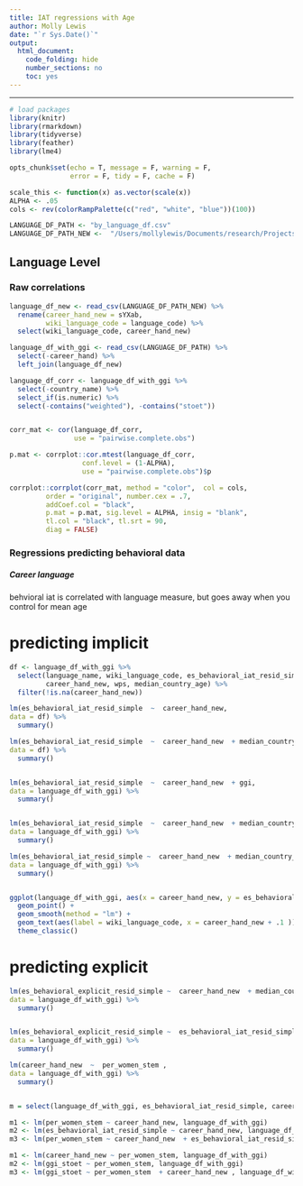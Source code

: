 ```yaml
---
title: IAT regressions with Age
author: Molly Lewis 
date: "`r Sys.Date()`"
output: 
  html_document:
    code_folding: hide
    number_sections: no
    toc: yes
---
```

  
******

```r

# load packages
library(knitr)
library(rmarkdown)
library(tidyverse)
library(feather)
library(lme4)

opts_chunk$set(echo = T, message = F, warning = F, 
               error = F, tidy = F, cache = F)

scale_this <- function(x) as.vector(scale(x))
ALPHA <- .05
cols <- rev(colorRampPalette(c("red", "white", "blue"))(100))

```


```r
LANGUAGE_DF_PATH <- "by_language_df.csv"
LANGUAGE_DF_PATH_NEW <-  "/Users/mollylewis/Documents/research/Projects/1_in_progress/IATLANG/analyses/2_pretrained_w2v_models/embedding_IAT_v2/es_career_separate_no_pronouns.csv"
```

## Language Level

### Raw correlations

```r
language_df_new <- read_csv(LANGUAGE_DF_PATH_NEW) %>%
  rename(career_hand_new = sYXab,
         wiki_language_code = language_code) %>%
  select(wiki_language_code, career_hand_new)

language_df_with_ggi <- read_csv(LANGUAGE_DF_PATH) %>%
  select(-career_hand) %>%
  left_join(language_df_new)

language_df_corr <- language_df_with_ggi %>%
  select(-country_name) %>%
  select_if(is.numeric) %>%
  select(-contains("weighted"), -contains("stoet"))  


corr_mat <- cor(language_df_corr, 
                use = "pairwise.complete.obs")

p.mat <- corrplot::cor.mtest(language_df_corr, 
                  conf.level = (1-ALPHA),  
                  use = "pairwise.complete.obs")$p

corrplot::corrplot(corr_mat, method = "color",  col = cols,
         order = "original", number.cex = .7,
         addCoef.col = "black", 
         p.mat = p.mat, sig.level = ALPHA, insig = "blank", 
         tl.col = "black", tl.srt = 90,
         diag = FALSE)
```

### Regressions predicting  behavioral data{.tabset}
##### Career language
behvioral iat is correlated with language measure, but goes away when you control for mean age

# predicting implicit

```r
df <- language_df_with_ggi %>%
  select(language_name, wiki_language_code, es_behavioral_iat_resid_simple,
         career_hand_new, wps, median_country_age) %>%
  filter(!is.na(career_hand_new))

lm(es_behavioral_iat_resid_simple  ~  career_hand_new,
data = df) %>%
  summary()

lm(es_behavioral_iat_resid_simple  ~  career_hand_new  + median_country_age,
data = df) %>%
  summary()


lm(es_behavioral_iat_resid_simple  ~  career_hand_new  + ggi,
data = language_df_with_ggi) %>%
  summary()


lm(es_behavioral_iat_resid_simple  ~  career_hand_new  + median_country_age +  ggi  ,
data = language_df_with_ggi) %>%
  summary()

lm(es_behavioral_iat_resid_simple ~  career_hand_new  + median_country_age +  ggi + es_behavioral_explicit_resid,
data = language_df_with_ggi) %>%
  summary()


ggplot(language_df_with_ggi, aes(x = career_hand_new, y = es_behavioral_iat_resid_simple)) +
  geom_point() +
  geom_smooth(method = "lm") + 
  geom_text(aes(label = wiki_language_code, x = career_hand_new + .1 )) +
  theme_classic()
```

# predicting explicit
```r
lm(es_behavioral_explicit_resid_simple ~  career_hand_new  + median_country_age +  wps + es_behavioral_iat_resid_simple,
data = language_df_with_ggi) %>%
  summary()


lm(es_behavioral_explicit_resid_simple ~  es_behavioral_iat_resid_simple  ,
data = language_df_with_ggi) %>%
  summary()
```


```r

lm(career_hand_new  ~  per_women_stem ,
data = language_df_with_ggi) %>%
  summary()


m = select(language_df_with_ggi, es_behavioral_iat_resid_simple, career_hand_new, per_women_stem )

m1 <- lm(per_women_stem ~ career_hand_new, language_df_with_ggi)
m2 <- lm(es_behavioral_iat_resid_simple ~ career_hand_new, language_df_with_ggi)
m3 <- lm(per_women_stem ~ career_hand_new  + es_behavioral_iat_resid_simple + median_country_age, language_df_with_ggi)

m1 <- lm(career_hand_new ~ per_women_stem, language_df_with_ggi)
m2 <- lm(ggi_stoet ~ per_women_stem, language_df_with_ggi)
m3 <- lm(ggi_stoet ~ per_women_stem  + career_hand_new , language_df_with_ggi)



```